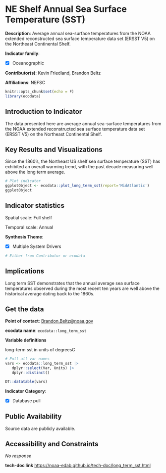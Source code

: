 # NE Shelf Annual Sea Surface Temperature (SST) {#long_term_sst}

**Description**: Average annual sea-surface temperatures from the NOAA extended reconstructed sea surface temperature data set (ERSST V5) on the Northeast Continental Shelf.

**Indicator family**: 

- [X] Oceanographic


**Contributor(s)**: Kevin Friedland, Brandon Beltz

**Affiliations**: NEFSC

```{r echo=FALSE}
knitr::opts_chunk$set(echo = F)
library(ecodata)
```
## Introduction to Indicator
The data presented here are average annual sea-surface temperatures from the NOAA extended reconstructed sea surface temperature data set (ERSST V5) on the Northeast Continental Shelf.

## Key Results and Visualizations
Since the 1860’s, the Northeast US shelf sea surface temperature (SST) has exhibited an overall warming trend, with the past decade measuring well above the long term average.

```{r plot_long_term_sstMAB}
# Plot indicator
ggplotObject <- ecodata::plot_long_term_sst(report='MidAtlantic')
ggplotObject
```


## Indicator statistics 
Spatial scale: Full shelf

Temporal scale: Annual

**Synthesis Theme**:

- [X] Multiple System Drivers


```{r autostats_long_term_sst}
# Either from Contributor or ecodata
```

## Implications
Long term SST demonstrates that the annual average sea surface temperatures observed during the most recent ten years are well above the historical average dating back to the 1860s.

## Get the data

**Point of contact**: [Brandon.Beltz@noaa.gov](mailto:Brandon.Beltz@noaa.gov){.email}

**ecodata name**: `ecodata::long_term_sst`

**Variable definitions**

long-term sst  in  units of degreesC

```{r vars_long_term_sst}
# Pull all var names
vars <- ecodata::long_term_sst |>
   dplyr::select(Var, Units) |>
   dplyr::distinct()

DT::datatable(vars)
```
**Indicator Category**:

- [X] Database pull


## Public Availability

Source data are publicly available.

## Accessibility and Constraints

_No response_

**tech-doc link**
<https://noaa-edab.github.io/tech-doc/long_term_sst.html>

